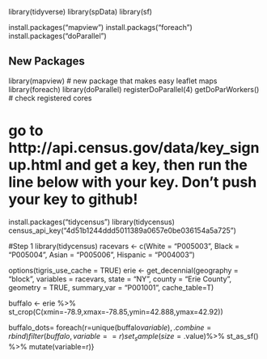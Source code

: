 library(tidyverse)
library(spData)
library(sf)

install.packages("mapview")
install.packags("foreach")
install.packages("doParallel")

## New Packages
library(mapview) # new package that makes easy leaflet maps
library(foreach)
library(doParallel)
registerDoParallel(4)
getDoParWorkers() # check registered cores

# go to  http://api.census.gov/data/key_signup.html and get a key, then run the line below with your key.  Don't push your key to github!
install.packages("tidycensus")
library(tidycensus)
census_api_key("4d51b1244ddd5011389a0657e0be036154a5a725")

#Step 1
library(tidycensus)
racevars <- c(White = "P005003", 
              Black = "P005004", 
              Asian = "P005006", 
              Hispanic = "P004003")

options(tigris_use_cache = TRUE)
erie <- get_decennial(geography = "block", variables = racevars, 
                  state = "NY", county = "Erie County", geometry = TRUE,
                  summary_var = "P001001", cache_table=T) 



buffalo <- erie %>% 
    st_crop(C(xmin=-78.9,xmax=-78.85,ymin=42.888,ymax=42.92))
    
buffalo_dots= 
  foreach(r=unique(buffalo$variable),. combine=rbind)%dopar%{
  filter(buffalo, variable==r) %>%
  set_sample(size=.$value)%>%
  st_as_sf() %>%
  mutate(variable=r)}


